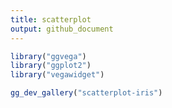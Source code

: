 ```yaml
---
title: scatterplot
output: github_document
---
```


```r
library("ggvega")
library("ggplot2")
library("vegawidget")
```


```r
gg_dev_gallery("scatterplot-iris")
```


